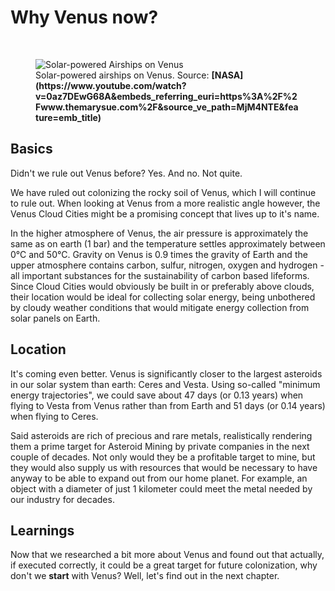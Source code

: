 
# Why Venus now?

<br/>
<figure>
<Image src={require(".//../../../resources/images/venus.png")} alt="Solar-powered Airships on Venus" />
<figcaption style={{ color: "rgb(156, 156, 156)", fontSize: "14px", marginTop: "2px" }}>Solar-powered airships on Venus. Source: <strong>[NASA](https://www.youtube.com/watch?v=0az7DEwG68A&embeds_referring_euri=https%3A%2F%2Fwww.themarysue.com%2F&source_ve_path=MjM4NTE&feature=emb_title)</strong></figcaption>
</figure>

## Basics
Didn't we rule out Venus before?
Yes. And no. Not quite.

We have ruled out colonizing the rocky soil of Venus, which I will continue to rule out. When looking at Venus from a more realistic angle however, the Venus Cloud Cities might be a promising concept that lives up to it's name.

In the higher atmosphere of Venus, the air pressure is approximately the same as on earth (1 bar) and the temperature settles approximately between 0°C and 50°C. Gravity on Venus is 0.9 times the gravity of Earth and the upper atmosphere contains carbon, sulfur, nitrogen, oxygen and hydrogen - all important substances for the sustainability of carbon based lifeforms. Since Cloud Cities would obviously be built in or preferably above clouds, their location would be ideal for collecting solar energy, being unbothered by cloudy weather conditions that would mitigate energy collection from solar panels on Earth. 

## Location
It's coming even better. Venus is significantly closer to the largest asteroids in our solar system than earth: Ceres and Vesta. Using so-called "minimum energy trajectories", we could save about 47 days (or 0.13 years) when flying to Vesta from Venus rather than from Earth and 51 days (or 0.14 years) when flying to Ceres.

Said asteroids are rich of precious and rare metals, realistically rendering them a prime target for Asteroid Mining by private companies in the next couple of decades. Not only would they be a profitable target to mine, but they would also supply us with resources that would be necessary to have anyway to be able to expand out from our home planet. For example, an object with a diameter of just 1 kilometer could meet the metal needed by our industry for decades.

## Learnings
Now that we researched a bit more about Venus and found out that actually, if executed correctly, it could be a great target for future colonization, why don't we <strong>start</strong> with Venus? Well, let's find out in the next chapter.



